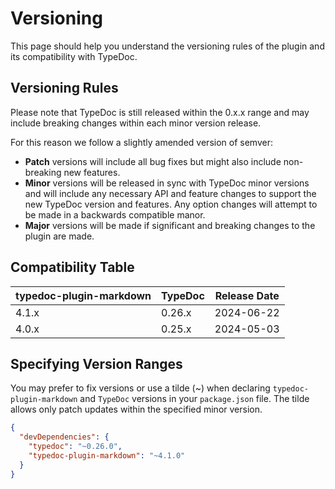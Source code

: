 # Versioning

This page should help you understand the versioning rules of the plugin and its compatibility with TypeDoc.

## Versioning Rules

Please note that TypeDoc is still released within the 0.x.x range and may include breaking changes within each minor version release.

For this reason we follow a slightly amended version of semver:

- **Patch** versions will include all bug fixes but might also include non-breaking new features.
- **Minor** versions will be released in sync with TypeDoc minor versions and will include any necessary API and feature changes to support the new TypeDoc version and features.
  Any option changes will attempt to be made in a backwards compatible manor.
- **Major** versions will be made if significant and breaking changes to the plugin are made.

## Compatibility Table

| typedoc-plugin-markdown | TypeDoc | Release Date |
| ----------------------- | ------- | ------------ |
| 4.1.x                   | 0.26.x  | 2024-06-22   |
| 4.0.x                   | 0.25.x  | 2024-05-03   |

## Specifying Version Ranges

You may prefer to fix versions or use a tilde (~) when declaring `typedoc-plugin-markdown` and `TypeDoc` versions in your `package.json` file.
The tilde allows only patch updates within the specified minor version.

```json filename="package.json"
{
  "devDependencies": {
    "typedoc": "~0.26.0",
    "typedoc-plugin-markdown": "~4.1.0"
  }
}
```
